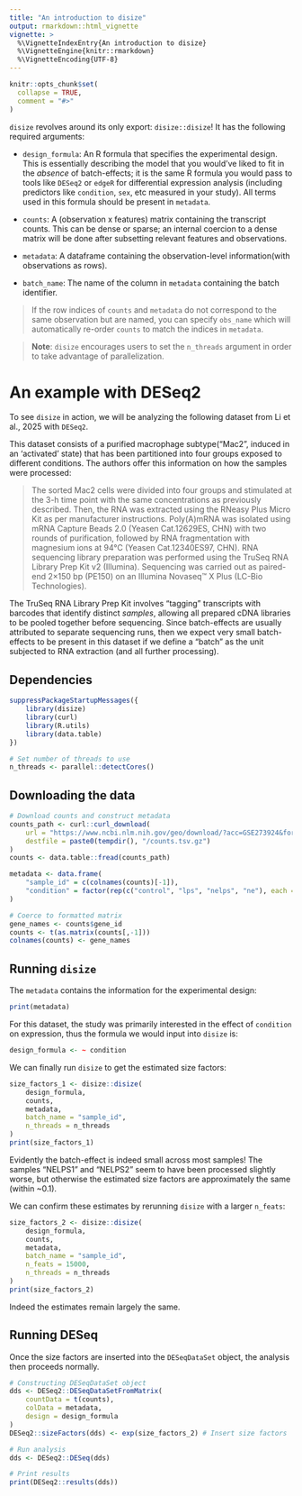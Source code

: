 ```yaml
---
title: "An introduction to disize"
output: rmarkdown::html_vignette
vignette: >
  %\VignetteIndexEntry{An introduction to disize}
  %\VignetteEngine{knitr::rmarkdown}
  %\VignetteEncoding{UTF-8}
---
```


```r
knitr::opts_chunk$set(
  collapse = TRUE,
  comment = "#>"
)
```

`disize` revolves around its only export: `disize::disize`! It has the
following required arguments:

- `design_formula`: An R formula that specifies the experimental design. This
is essentially describing the model that you would've liked to fit in the
*absence* of batch-effects; it is the same R formula you would pass to
tools like `DESeq2` or `edgeR` for differential expression analysis (including
predictors like `condition`, `sex`, etc measured in your study). All terms
used in this formula should be present in `metadata`.

- `counts`: A (observation x features) matrix containing the transcript counts.
This can be dense or sparse; an internal coercion to a dense matrix will be
done after subsetting relevant features and observations.

- `metadata`: A dataframe containing the observation-level information(with
observations as rows).

- `batch_name`: The name of the column in `metadata` containing the batch
identifier.

> If the row indices of `counts` and `metadata` do not correspond to the same observation but are named, you can specify `obs_name` which will automatically re-order `counts` to match the indices in `metadata`.

> **Note**: `disize` encourages users to set the `n_threads` argument in order to take advantage of parallelization.

# An example with DESeq2

To see `disize` in action, we will be analyzing the following dataset from Li et al., 2025 with `DESeq2`.

This dataset consists of a purified macrophage subtype("Mac2", induced in an 'activated' state) that has been partitioned into four groups exposed to different conditions.
The authors offer this information on how the samples were processed:

> The sorted Mac2 cells were divided into four groups and stimulated at the 3-h time point with the same concentrations as previously described.
Then, the RNA was extracted using the RNeasy Plus Micro Kit as per manufacturer instructions.
Poly(A)mRNA was isolated using mRNA Capture Beads 2.0 (Yeasen Cat.12629ES, CHN) with two rounds of purification, followed by RNA fragmentation with magnesium ions at 94°C (Yeasen Cat.12340ES97, CHN).
RNA sequencing library preparation was performed using the TruSeq RNA Library Prep Kit v2 (Illumina).
Sequencing was carried out as paired-end 2×150 bp (PE150) on an Illumina Novaseq™ X Plus (LC-Bio Technologies).

The TruSeq RNA Library Prep Kit involves "tagging" transcripts with barcodes that identify distinct *samples*, allowing all prepared cDNA libraries to be pooled together before sequencing.
Since batch-effects are usually attributed to separate sequencing runs, then we expect very small batch-effects to be present in this dataset if we define a "batch" as the unit subjected to RNA extraction (and all further processing).

## Dependencies
```r
suppressPackageStartupMessages({
    library(disize)
    library(curl)
    library(R.utils)
    library(data.table)
})

# Set number of threads to use
n_threads <- parallel::detectCores()
```

## Downloading the data

```r
# Download counts and construct metadata
counts_path <- curl::curl_download(
    url = "https://www.ncbi.nlm.nih.gov/geo/download/?acc=GSE273924&format=file&file=GSE273924%5Fraw%5Fcounts%2Etsv%2Egz",
    destfile = paste0(tempdir(), "/counts.tsv.gz")
)
counts <- data.table::fread(counts_path)

metadata <- data.frame(
    "sample_id" = c(colnames(counts)[-1]),
    "condition" = factor(rep(c("control", "lps", "nelps", "ne"), each = 3))
)

# Coerce to formatted matrix
gene_names <- counts$gene_id
counts <- t(as.matrix(counts[,-1]))
colnames(counts) <- gene_names
```

## Running `disize`

The `metadata` contains the information for the experimental design:

```r
print(metadata)
```

For this dataset, the study was primarily interested in the effect of
`condition` on expression, thus the formula we would input into `disize` is:

```r
design_formula <- ~ condition
```

We can finally run `disize` to get the estimated size factors:

```r
size_factors_1 <- disize::disize(
    design_formula,
    counts,
    metadata,
    batch_name = "sample_id",
    n_threads = n_threads
)
print(size_factors_1)
```

Evidently the batch-effect is indeed small across most samples! The samples
"NELPS1" and "NELPS2" seem to have been processed slightly worse, but otherwise
the estimated size factors are approximately the same (within ~0.1).

We can confirm these estimates by rerunning `disize` with a larger `n_feats`:

```r
size_factors_2 <- disize::disize(
    design_formula,
    counts,
    metadata,
    batch_name = "sample_id",
    n_feats = 15000,
    n_threads = n_threads
)
print(size_factors_2)
```

Indeed the estimates remain largely the same.

## Running DESeq

Once the size factors are inserted into the `DESeqDataSet` object, the analysis then proceeds normally.

```r
# Constructing DESeqDataSet object
dds <- DESeq2::DESeqDataSetFromMatrix(
    countData = t(counts),
    colData = metadata,
    design = design_formula
)
DESeq2::sizeFactors(dds) <- exp(size_factors_2) # Insert size factors

# Run analysis
dds <- DESeq2::DESeq(dds)

# Print results
print(DESeq2::results(dds))
```
